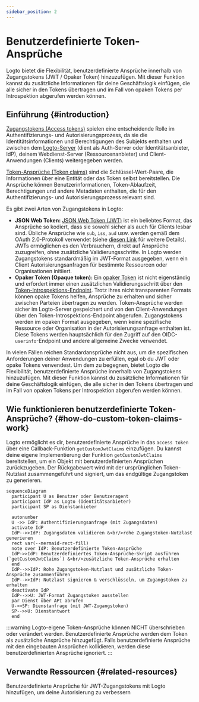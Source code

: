 ```yaml
---
sidebar_position: 2
---
```


# Benutzerdefinierte Token-Ansprüche

Logto bietet die Flexibilität, benutzerdefinierte Ansprüche innerhalb von Zugangstokens (JWT / Opaker Token) hinzuzufügen. Mit dieser Funktion kannst du zusätzliche Informationen für deine Geschäftslogik einfügen, die alle sicher in den Tokens übertragen und im Fall von opaken Tokens per Introspektion abgerufen werden können.

## Einführung \{#introduction}

[Zugangstokens (Access tokens)](https://auth.wiki/access-token) spielen eine entscheidende Rolle im Authentifizierungs- und Autorisierungsprozess, da sie die Identitätsinformationen und Berechtigungen des Subjekts enthalten und zwischen dem [Logto-Server](/concepts/core-service) (dient als Auth-Server oder Identitätsanbieter, IdP), deinem Webdienst-Server (Ressourcenanbieter) und Client-Anwendungen (Clients) weitergegeben werden.

[Token-Ansprüche (Token claims)](https://auth.wiki/claim) sind die Schlüssel-Wert-Paare, die Informationen über eine Entität oder das Token selbst bereitstellen. Die Ansprüche können Benutzerinformationen, Token-Ablaufzeit, Berechtigungen und andere Metadaten enthalten, die für den Authentifizierungs- und Autorisierungsprozess relevant sind.

Es gibt zwei Arten von Zugangstokens in Logto:

- **JSON Web Token:** [JSON Web Token (JWT)](https://auth.wiki/jwt) ist ein beliebtes Format, das Ansprüche so kodiert, dass sie sowohl sicher als auch für Clients lesbar sind. Übliche Ansprüche wie `sub`, `iss`, `aud` usw. werden gemäß dem OAuth 2.0-Protokoll verwendet (siehe [diesen Link](https://datatracker.ietf.org/doc/html/rfc7519#section-4) für weitere Details). JWTs ermöglichen es den Verbrauchern, direkt auf Ansprüche zuzugreifen, ohne zusätzliche Validierungsschritte. In Logto werden Zugangstokens standardmäßig im JWT-Format ausgegeben, wenn ein Client Autorisierungsanfragen für bestimmte Ressourcen oder Organisationen initiiert.
- **Opaker Token (Opaque token):** Ein [opaker Token](http://localhost:3000/concepts/opaque-token) ist nicht eigenständig und erfordert immer einen zusätzlichen Validierungsschritt über den [Token-Introspektions-Endpoint](https://auth.wiki/token-introspection). Trotz ihres nicht transparenten Formats können opake Tokens helfen, Ansprüche zu erhalten und sicher zwischen Parteien übertragen zu werden. Token-Ansprüche werden sicher im Logto-Server gespeichert und von den Client-Anwendungen über den Token-Introspektions-Endpoint abgerufen. Zugangstokens werden im opaken Format ausgegeben, wenn keine spezifische Ressource oder Organisation in der Autorisierungsanfrage enthalten ist. Diese Tokens werden hauptsächlich für den Zugriff auf den OIDC-`userinfo`-Endpoint und andere allgemeine Zwecke verwendet.

In vielen Fällen reichen Standardansprüche nicht aus, um die spezifischen Anforderungen deiner Anwendungen zu erfüllen, egal ob du JWT oder opake Tokens verwendest. Um dem zu begegnen, bietet Logto die Flexibilität, benutzerdefinierte Ansprüche innerhalb von Zugangstokens hinzuzufügen. Mit dieser Funktion kannst du zusätzliche Informationen für deine Geschäftslogik einfügen, die alle sicher in den Tokens übertragen und im Fall von opaken Tokens per Introspektion abgerufen werden können.

## Wie funktionieren benutzerdefinierte Token-Ansprüche? \{#how-do-custom-token-claims-work}

Logto ermöglicht es dir, benutzerdefinierte Ansprüche in das `access token` über eine Callback-Funktion `getCustomJwtClaims` einzufügen. Du kannst deine eigene Implementierung der Funktion `getCustomJwtClaims` bereitstellen, um ein Objekt mit benutzerdefinierten Ansprüchen zurückzugeben. Der Rückgabewert wird mit der ursprünglichen Token-Nutzlast zusammengeführt und signiert, um das endgültige Zugangstoken zu generieren.

```mermaid
sequenceDiagram
  participant U as Benutzer oder Benutzeragent
  participant IdP as Logto (Identitätsanbieter)
  participant SP as Dienstanbieter

  autonumber
  U ->> IdP: Authentifizierungsanfrage (mit Zugangsdaten)
  activate IdP
  IdP-->>IdP: Zugangsdaten validieren &<br/>rohe Zugangstoken-Nutzlast generieren
  rect var(--mermaid-rect-fill)
  note over IdP: Benutzerdefinierte Token-Ansprüche
  IdP->>IdP: Benutzerdefiniertes Token-Ansprüche-Skript ausführen (`getCustomJwtClaims`) &<br/>zusätzliche Token-Ansprüche erhalten
  end
  IdP-->>IdP: Rohe Zugangstoken-Nutzlast und zusätzliche Token-Ansprüche zusammenführen
  IdP-->>IdP: Nutzlast signieren & verschlüsseln, um Zugangstoken zu erhalten
  deactivate IdP
  IdP-->>U: JWT-Format Zugangstoken ausstellen
  par Dienst über API abrufen
  U->>SP: Dienstanfrage (mit JWT-Zugangstoken)
  SP-->>U: Dienstantwort
  end
```

:::warning
Logto-eigene Token-Ansprüche können NICHT überschrieben oder verändert werden. Benutzerdefinierte Ansprüche werden dem Token als zusätzliche Ansprüche hinzugefügt. Falls benutzerdefinierte Ansprüche mit den eingebauten Ansprüchen kollidieren, werden diese benutzerdefinierten Ansprüche ignoriert.
:::

## Verwandte Ressourcen \{#related-resources}

<Url href="https://blog.logto.io/glance-on-custom-jwt-access-token-claims">
  Benutzerdefinierte Ansprüche für JWT-Zugangstokens mit Logto hinzufügen, um deine Autorisierung zu
  verbessern
</Url>
